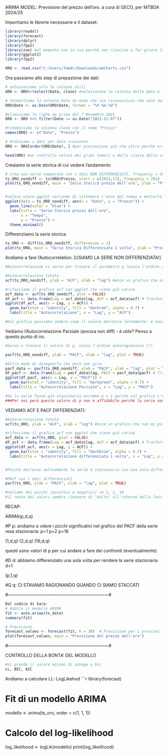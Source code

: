 ARIMA MODEL: Previsione del prezzo dell'oro.
a cura di GECO, per MTBDA 2024/25

Importiamo le librerie necessarie e il dataset:

```r
library(readxl)
library(forecast)
library(dplyr)
library(fpp2)
library(zoo) #al momento non in uso perché non riuscivo a far girare la funzione zoo
library(ggplot2)
library(fpp2)

ORO <- read.csv("C:/Users/famdr/Downloads/amCharts.csv")
```

Ora passiamo allo step di prepazione dei dati:

```r
# selezioniamo solo le colonne utili
ORO <- ORO%>%select(Date, close) #selezionate la colonna delle date e la colonna del prezzo di chiusura

# formattiamo la colonna Date di modo che sia riconosciuto che sono date
ORO$Date <- as.Date(ORO$Date, format = "%Y-%m-%d")

#eliminiamo le righe da prima del 7 Novembre 2021
ORO <- ORO %>% filter(Date >= as.Date("2021-11-07"))

#rinominiamo la colonna close con il nome "Prezzo"
names(ORO) <- c("Date", "Prezzo")

# Ordiniamo i dati per data crescente
ORO <- ORO[order(ORO$Date), ] #per precauzione più che altro perché erano già ordinati

head(ORO) #un controllo veloce dei primi numeri e della classe delle colonne
```


Creaiamo la serie storica di cui vedere l'andamento
```r

# Crea una serie temporale con i dati NON DIFFERENZIATI, frequency = 365 perché sono dati giornalieri, qui f =261 perché mancano sabati, domeniche e festività.
ts_ORO_nondiff <- ts(ORO$Prezzo, start = c(2021,11), frequency = 261)  ##DA SISTEMARE!##
plot(ts_ORO_nondiff, main = "Serie Storica prezzo dell'oro", ylab = "Prezzo", xlab = "Tempo")


#volevo usare ggplot cercando di sistemare l'asse del tempo e metterle glli anni come date e non dati numero, non ci riesco e il comnado non gira proprio lol
ggplot(data = ts_ORO_nondiff, aes(x = "Data", y = "Prezzo")) +
  geom_line(color = "blue") +
  labs(title = "Serie Storica prezzo dell'oro", 
       x = "Tempo", 
       y = "Prezzo") +
  theme_minimal()

```


Differenziamo la serie storica:
```r
ts_ORO <- diff(ts_ORO_nondiff, differences = 1)
plot(ts_ORO, main = "Serie Storica Differenziata 1 volta", ylab = "Prezzo", xlab = "Tempo")
```


Andiamo a fare l'Autocorrelation: [USIAMO LA SERIE NON DIFFERENZIATA!]

```r
#Autocorrelazione ci serve per trovare il parametro q (ossia l'ordine della media mobile) : ACF decresce rapidamente MA basso, se lentamente invece sappiamo che la serie propbabilmente non è stazionaria (come nel nostro caso). [il "probabilmente" viene da Chatgpt, comunque abbiamo anche verificato dal grafico della serie storica che non è stazionario].

#Autocorrelazione totale
acf(ts_ORO_nondiff, ylab = "ACF", xlab = "lag") #esce un grafico che non mi piace troppo

#rifacciamo il grafico acf con ggplot che viene più carino
acf_data <- acf(ts_ORO_nondiff, plot = FALSE)
df_acf <- data.frame(Lag = acf_data$lag, ACF = acf_data$acf) # Trasforma i dati in un dataframe
ggplot(df_acf, aes(x = Lag, y = ACF)) +
  geom_bar(stat = "identity", fill = "darkred", alpha = 0.7) +
  labs(title = "Autocorrelazione", x = "Lag", y = "ACF")

#Dal grafico possiamo vedere come il valore decresca lentamente: è necessario differeziare la serie. Ancora non sappiamo quale q scegliere.
```

Vediamo l'Autocorrelazione Parziale (ancora non diff) - è utile? Penso a questo punto di no.
 
```r
#Serve a trovare il valore di p, ossia l'ordine autoregressivo (?)

pacf(ts_ORO_nondiff, ylab = "PACF", xlab = "lag", plot = TRUE)

#Altro modo di disegnarla che però non gira
pacf_data <- pacf(ts_ORO_nondiff, ylab = "PACF", xlab = "lag", plot = TRUE)
df_pacf <- data.frame(Lag = pacf_data$lag, PACF = pacf_data$pacf) # Trasforma i dati in un dataframe
ggplot(df_pacf, aes(x = Lag, y = "PACF")) +
  geom_bar(stat = "identity", fill = "darkgreen", alpha = 0.7) +
  labs(title = "Autocorrelazione Parziale", x = "Lag", y = "PACF")

#Se la serie fosse già stazionaria avremmo p = 1 perché sul grafico c'è un picco al valore 1.
###Per noi però questo valore di p non è affidabile perché la serie non è stazionaria (ora la diff per renderla stazionaria, considereremo p calcolato con il PACF sulla serie resa stazionaria!)##
```

VEDIAMO ACF E PACF DIFFERENZIATI:
```r
#Autocorrelazione totale
acf(ts_ORO, ylab = "ACF", xlab = "lag") #esce un grafico che non mi piace troppo

#rifacciamo il grafico acf con ggplot che viene più carino
acf_data <- acf(ts_ORO, plot = FALSE)
df_acf <- data.frame(Lag = acf_data$lag, ACF = acf_data$acf) # Trasforma i dati in un dataframe
ggplot(df_acf, aes(x = Lag, y = ACF)) +
  geom_bar(stat = "identity", fill = "darkblue", alpha = 0.7) +
  labs(title = "Autocorrelazione differenziata 1 volta", x = "Lag", y = "ACF")


#Poiché decresce velocemente la serie è stazionaria con una sola differenziazione: d = 1 (abbiamo un picco in 1)
```

```r
#PACF con i dati differenziati
pacf(ts_ORO, ylab = "PACF", xlab = "lag", plot = TRUE)

#notiamo dei picchi (positivi e negativi) in 1, 2, 16
#il resto dei valori sembra rimanere di "molto" all'interno della fascia del rumore di fondo

```

RECAP:

ARIMA(p,d,q)

#P
p: andiamo a vdere i picchi significativi nel grafico del PACF della serie resa stazionaria:
p=1
p=2
p=16

(1,d,q)
(2,d,q)
(16,d,q)
 
questi sono valori di p per cui andare a fare dei confronti (eventualmente)

#D
d: abbiamo differenziato una sola volta per rendere la serie stazionaria
d=1

(p,1,q)

#Q
q: CI STAVAMO RAGIONANDO QUANDO CI SIAMO STACCATI


#---------------------------------------------------------------------#

```r
Dal codice di Sara:
# Adatta il modello ARIMA
fit <- auto.arima(ts_data)
summary(fit)

# Previsione
forecast_values <- forecast(fit, h = 30)  # Previsione per i prossimi 30 giorni
plot(forecast_values, main = "Previsione del prezzo dell'oro")
```

#---------------------------------------------------------------------#

CONTROLLO DELLA BONTA' DEL MODELLO

```r
#si prende il valore minimo di aikage e bic
LL, BIC, AIC
```

Andiamo a calcolare LL: LogLikehod
```r
library(forecast)

# Fit di un modello ARIMA
modello <- arima(ts_oro, order = c(1, 1, 1))

# Calcolo del log-likelihood
log_likelihood <- logLik(modello)
print(log_likelihood)
